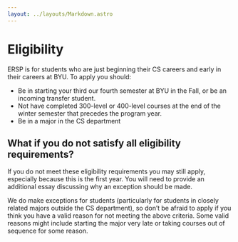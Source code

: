 ```yaml
---
layout: ../layouts/Markdown.astro
---
```


# Eligibility

ERSP is for students who are just beginning their CS careers and early in their careers at BYU. To apply you should:

- Be in starting your third our fourth semester at BYU in the Fall, or be an incoming transfer student.
- Not have completed 300-level or 400-level courses at the end of the winter semester that precedes the program year.
- Be in a major in the CS department

## What if you do not satisfy all eligibility requirements?

If you do not meet these eligibility requirements you may still apply, especially because this is the first year. You will need to provide an additional essay discussing why an exception should be made.

We do make exceptions for students (particularly for students in closely related majors outside the CS department), so don’t be afraid to apply if you think you have a valid reason for not meeting the above criteria. Some valid reasons might include starting the major very late or taking courses out of sequence for some reason.

